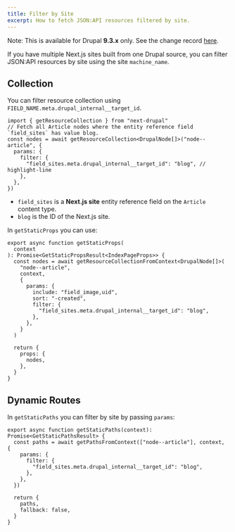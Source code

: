 ```yaml
---
title: Filter by Site
excerpt: How to fetch JSON:API resources filtered by site.
---
```


<Callout>

Note: This is available for Drupal **9.3.x** only. See the change record [here](https://www.drupal.org/node/3218910).

</Callout>

If you have multiple Next.js sites built from one Drupal source, you can filter JSON:API resources by site using the site `machine_name`.

## Collection

You can filter resource collection using `FIELD_NAME.meta.drupal_internal__target_id`.

```tsx
import { getResourceCollection } from "next-drupal"
// Fetch all Article nodes where the entity reference field `field_sites` has value blog.
const nodes = await getResourceCollection<DrupalNode[]>("node--article", {
  params: {
    filter: {
      "field_sites.meta.drupal_internal__target_id": "blog", // highlight-line
    },
  },
})
```

<Callout>

- `field_sites` is a **Next.js site** entity reference field on the `Article` content type.
- `blog` is the ID of the Next.js site.

</Callout>

In `getStaticProps` you can use:

```tsx
export async function getStaticProps(
  context
): Promise<GetStaticPropsResult<IndexPageProps>> {
  const nodes = await getResourceCollectionFromContext<DrupalNode[]>(
    "node--article",
    context,
    {
      params: {
        include: "field_image,uid",
        sort: "-created",
        filter: {
          "field_sites.meta.drupal_internal__target_id": "blog",
        },
      },
    }
  )

  return {
    props: {
      nodes,
    },
  }
}
```

## Dynamic Routes

In `getStaticPaths` you can filter by site by passing `params`:

```tsx
export async function getStaticPaths(context): Promise<GetStaticPathsResult> {
  const paths = await getPathsFromContext(["node--article"], context, {
    params: {
      filter: {
        "field_sites.meta.drupal_internal__target_id": "blog",
      },
    },
  })

  return {
    paths,
    fallback: false,
  }
}
```
